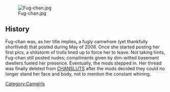 [[Image:Fug-chan.jpg|thumb|right]]
== History ==
Fug-chan was, as her title implies, a fugly camwhore (yet thankfully shortlived) that posted during May of 2008. Once she started posting her first pics, a shitstorm of trolls lined up to force her to leave. Not taking hints, Fug-chan still posted nudes; compliments given by dim-witted basement dwellers fueled her presence. Eventually, the mods stepped in. Her thread was finally deleted from [[CHANSLUTS]] after the mods decided they could no longer stand her face and body, not to mention the constant whining.
{{CamwhoresWhoDeliver}}
[[Category:Camgirls]]